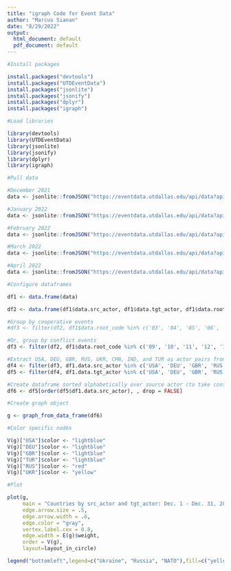 ```yaml
---
title: "igraph Code for Event Data"
author: "Marcus Sianan"
date: "8/29/2022"
output:
  html_document: default
  pdf_document: default
---
```


```r
#Install packages

install.packages("devtools")
install.packages("UTDEventData")
install.packages("jsonlite")
install.packages("jsonify")
install.packages("dplyr")
install.packages("igraph")
```

```r
#Load libraries

library(devtools)
library(UTDEventData)
library(jsonlite)
library(jsonify)
library(dplyr)
library(igraph)
```

```r
#Pull data

#December 2021
data <- jsonlite::fromJSON("https://eventdata.utdallas.edu/api/data?api_key=DuKE0xxIVofZfbzWjmfgGwQc3UM8JR63&query={%22$and%22:[{%22country_code%22:{%22$in%22:[%22USA%22,%22DEU%22,%22GBR%22,%22RUS%22,%22UKR%22,%22CHN%22,%22IND%22,%22TUR%22,%22BLR%22]}},{%22date8%22:{%22$gte%22:%2220211201%22,%22$lte%22:%2220211231%22}}]}&datasource=phoenix_v3")

#January 2022
data <- jsonlite::fromJSON("https://eventdata.utdallas.edu/api/data?api_key=DuKE0xxIVofZfbzWjmfgGwQc3UM8JR63&query={%22$and%22:[{%22country_code%22:{%22$in%22:[%22USA%22,%22DEU%22,%22GBR%22,%22RUS%22,%22UKR%22,%22CHN%22,%22IND%22,%22TUR%22,%22BLR%22]}},{%22date8%22:{%22$gte%22:%2220220101%22,%22$lte%22:%2220220131%22}}]}&datasource=phoenix_v3")

#February 2022
data <- jsonlite::fromJSON("https://eventdata.utdallas.edu/api/data?api_key=DuKE0xxIVofZfbzWjmfgGwQc3UM8JR63&query={%22$and%22:[{%22country_code%22:{%22$in%22:[%22USA%22,%22DEU%22,%22GBR%22,%22RUS%22,%22UKR%22,%22CHN%22,%22IND%22,%22TUR%22,%22BLR%22]}},{%22date8%22:{%22$gte%22:%2220220201%22,%22$lte%22:%2220220228%22}}]}&datasource=phoenix_v3")

#March 2022
data <- jsonlite::fromJSON("https://eventdata.utdallas.edu/api/data?api_key=DuKE0xxIVofZfbzWjmfgGwQc3UM8JR63&query={%22$and%22:[{%22country_code%22:{%22$in%22:[%22USA%22,%22DEU%22,%22GBR%22,%22RUS%22,%22UKR%22,%22CHN%22,%22IND%22,%22TUR%22,%22BLR%22]}},{%22date8%22:{%22$gte%22:%2220220301%22,%22$lte%22:%2220220331%22}}]}&datasource=phoenix_v3")

#April 2022
data <- jsonlite::fromJSON("https://eventdata.utdallas.edu/api/data?api_key=DuKE0xxIVofZfbzWjmfgGwQc3UM8JR63&query={%22$and%22:[{%22country_code%22:{%22$in%22:[%22USA%22,%22DEU%22,%22GBR%22,%22RUS%22,%22UKR%22,%22CHN%22,%22IND%22,%22TUR%22,%22BLR%22]}},{%22date8%22:{%22$gte%22:%2220220401%22,%22$lte%22:%2220220430%22}}]}&datasource=phoenix_v3")
```

```r
#Configure dataframes

df1 <- data.frame(data) 

df2 <- data.frame(df1$data.src_actor, df1$data.tgt_actor, df1$data.root_code)

#Group by cooperative events
#df3 <- filter(df2, df1$data.root_code %in% c('03', '04', '05', '06', '07', '08'))

#Or, group by conflict events
df3 <- filter(df2, df1$data.root_code %in% c('09', '10', '11', '12', '13', '14', '15', '16', '17', '18', '19', '20'))

#Extract USA, DEU, GBR, RUS, UKR, CHN, IND, and TUR as actor pairs from "src_actor" and "tgt_actor" categories 
df4 <- filter(df3, df1.data.src_actor %in% c('USA', 'DEU', 'GBR', 'RUS', 'UKR', 'CHN', 'IND', 'TUR'))
df5 <- filter(df4, df1.data.tgt_actor %in% c('USA', 'DEU', 'GBR', 'RUS', 'UKR', 'CHN', 'IND', 'TUR'))

#Create dataframe sorted alphabetically over source actor (to take control back from igraph's node positioning)
df6 <- df5[order(df5$df1.data.src_actor), , drop = FALSE]
```

```r
#Create graph object

g <- graph_from_data_frame(df6)
```

```r
#Color specific nodes

V(g)["USA"]$color <- "lightblue"
V(g)["DEU"]$color <- "lightblue"
V(g)["GBR"]$color <- "lightblue"
V(g)["TUR"]$color <- "lightblue"
V(g)["RUS"]$color <- "red"
V(g)["UKR"]$color <- "yellow"
```

```r
#Plot

plot(g,
     main = "Countries by src_actor and tgt_actor: Dec. 1 - Dec. 31, 2021",
     edge.arrow.size = .5,
     edge.arrow.width = .6, 
     edge.color = "gray", 
     vertex.label.cex = 0.8,
     edge.width = E(g)$weight,
     order = V(g),
     layout=layout_in_circle)

legend("bottomleft",legend=c("Ukraine", "Russia", "NATO"),fill=c("yellow","red","lightblue"))
```

